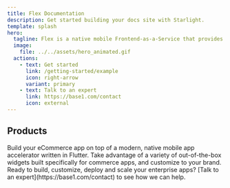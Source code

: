 ```yaml
---
title: Flex Documentation
description: Get started building your docs site with Starlight.
template: splash
hero:
  tagline: Flex is a native mobile Frontend-as-a-Service that provides templates, code, and tools that help you build modern, scalable and customizable eCommerce mobile apps.
  image:
    file: ../../assets/hero_animated.gif
  actions:
    - text: Get started
      link: /getting-started/example
      icon: right-arrow
      variant: primary
    - text: Talk to an expert
      link: https://base1.com/contact
      icon: external
---
```



## Products

<CardGrid>
  <LinkCard
    title="What is Flex?"
    description="New to Flex? Learn how Flex helps you build commerce mobile apps 80% faster in the Flex Docs"
    href="/introduction/overview" />
	<Card title="Flex Storefront" icon="pencil">
		Build your eCommerce app on top of a modern, native mobile app accelerator written in Flutter.
	</Card>
	<Card title="Flex UI" icon="add-document">
		Take advantage of a variety of out-of-the-box widgets built specifically for commerce apps, and customize to your brand.
	</Card>
	<Card title="Flex for Enterprise" icon="setting">
		Ready to build, customize, deploy and scale your enterprise apps? [Talk to an expert](https://base1.com/contact) to see how we can help.
	</Card>

</CardGrid>
